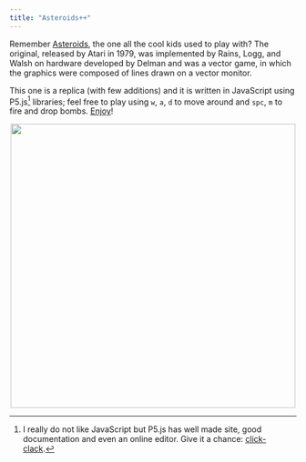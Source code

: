 ```yaml
---
title: "Asteroids++"
---
```





Remember [Asteroids](https://en.wikipedia.org/wiki/Asteroids_%28video_game%29), the one all the cool kids used to play with? The original, released by Atari in 1979, was implemented by Rains, Logg, and Walsh on hardware developed by Delman and was a vector game, in which the graphics were composed of lines drawn on a vector monitor.

This one is a replica (with few additions) and it is written in JavaScript using P5.js[^1] libraries; feel free to play using `w`, `a`, `d` to move around and `spc`, `m` to fire and drop bombs. [Enjoy](https://matteogiorgi.github.io/asteroids_plus_plus/src)!

<p align="center">
  <img width="500" src="assets/play.gif"/>
</p>




[^1]: I really do not like JavaScript but P5.js has well made site, good documentation and even an online editor. Give it a chance: [click-clack](https://p5js.org/).

